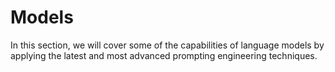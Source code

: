 # Models

In this section, we will cover some of the capabilities of language models by applying the latest and most advanced prompting engineering techniques.
